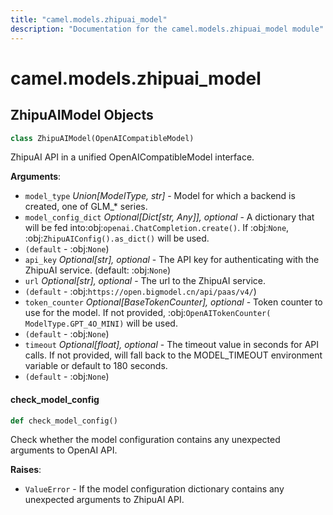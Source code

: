 ```yaml
---
title: "camel.models.zhipuai_model"
description: "Documentation for the camel.models.zhipuai_model module"
---
```


<a id="camel.models.zhipuai_model"></a>

# camel.models.zhipuai\_model

<a id="camel.models.zhipuai_model.ZhipuAIModel"></a>

## ZhipuAIModel Objects

```python
class ZhipuAIModel(OpenAICompatibleModel)
```

ZhipuAI API in a unified OpenAICompatibleModel interface.

**Arguments**:

- `model_type` _Union[ModelType, str]_ - Model for which a backend is
  created, one of GLM_* series.
- `model_config_dict` _Optional[Dict[str, Any]], optional_ - A dictionary
  that will be fed into:obj:`openai.ChatCompletion.create()`. If
  :obj:`None`, :obj:`ZhipuAIConfig().as_dict()` will be used.
- `(default` - :obj:`None`)
- `api_key` _Optional[str], optional_ - The API key for authenticating with
  the ZhipuAI service. (default: :obj:`None`)
- `url` _Optional[str], optional_ - The url to the ZhipuAI service.
- `(default` - :obj:`https://open.bigmodel.cn/api/paas/v4/`)
- `token_counter` _Optional[BaseTokenCounter], optional_ - Token counter to
  use for the model. If not provided, :obj:`OpenAITokenCounter(
  ModelType.GPT_4O_MINI)` will be used.
- `(default` - :obj:`None`)
- `timeout` _Optional[float], optional_ - The timeout value in seconds for
  API calls. If not provided, will fall back to the MODEL_TIMEOUT
  environment variable or default to 180 seconds.
- `(default` - :obj:`None`)

<a id="camel.models.zhipuai_model.ZhipuAIModel.check_model_config"></a>

#### check\_model\_config

```python
def check_model_config()
```

Check whether the model configuration contains any
unexpected arguments to OpenAI API.

**Raises**:

- `ValueError` - If the model configuration dictionary contains any
  unexpected arguments to ZhipuAI API.

